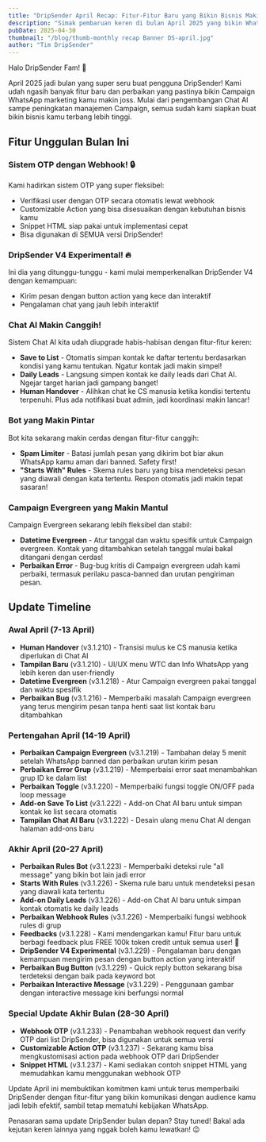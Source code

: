 ```yaml
---
title: "DripSender April Recap: Fitur-Fitur Baru yang Bikin Bisnis Makin Kece!"
description: "Simak pembaruan keren di bulan April 2025 yang bikin WhatsApp marketing kamu tambah efektif!"
pubDate: 2025-04-30
thumbnail: "/blog/thumb-monthly recap Banner DS-april.jpg"
author: "Tim DripSender"
---
```



<p></p>

Halo DripSender Fam! 🚀

April 2025 jadi bulan yang super seru buat pengguna DripSender! Kami udah ngasih banyak fitur baru dan perbaikan yang pastinya bikin Campaign WhatsApp marketing kamu makin joss. Mulai dari pengembangan Chat AI sampe peningkatan manajemen Campaign, semua sudah kami siapkan buat bikin bisnis kamu terbang lebih tinggi.

## Fitur Unggulan Bulan Ini

### Sistem OTP dengan Webhook! 🔒
Kami hadirkan sistem OTP yang super fleksibel:
- Verifikasi user dengan OTP secara otomatis lewat webhook
- Customizable Action yang bisa disesuaikan dengan kebutuhan bisnis kamu
- Snippet HTML siap pakai untuk implementasi cepat
- Bisa digunakan di SEMUA versi DripSender!

### DripSender V4 Experimental! 🔥
Ini dia yang ditunggu-tunggu - kami mulai memperkenalkan DripSender V4 dengan kemampuan:
- Kirim pesan dengan button action yang kece dan interaktif
- Pengalaman chat yang jauh lebih interaktif

### Chat AI Makin Canggih!
Sistem Chat AI kita udah diupgrade habis-habisan dengan fitur-fitur keren:

- **Save to List** - Otomatis simpan kontak ke daftar tertentu berdasarkan kondisi yang kamu tentukan. Ngatur kontak jadi makin simpel!
- **Daily Leads** - Langsung simpen kontak ke daily leads dari Chat AI. Ngejar target harian jadi gampang banget!
- **Human Handover** - Alihkan chat ke CS manusia ketika kondisi tertentu terpenuhi. Plus ada notifikasi buat admin, jadi koordinasi makin lancar!

### Bot yang Makin Pintar
Bot kita sekarang makin cerdas dengan fitur-fitur canggih:

- **Spam Limiter** - Batasi jumlah pesan yang dikirim bot biar akun WhatsApp kamu aman dari banned. Safety first!
- **"Starts With" Rules** - Skema rules baru yang bisa mendeteksi pesan yang diawali dengan kata tertentu. Respon otomatis jadi makin tepat sasaran!

### Campaign Evergreen yang Makin Mantul
Campaign Evergreen sekarang lebih fleksibel dan stabil:

- **Datetime Evergreen** - Atur tanggal dan waktu spesifik untuk Campaign evergreen. Kontak yang ditambahkan setelah tanggal mulai bakal ditangani dengan cerdas!
- **Perbaikan Error** - Bug-bug kritis di Campaign evergreen udah kami perbaiki, termasuk perilaku pasca-banned dan urutan pengiriman pesan.

## Update Timeline

### Awal April (7-13 April)
- **Human Handover** (v3.1.210) - Transisi mulus ke CS manusia ketika diperlukan di Chat AI
- **Tampilan Baru** (v3.1.210) - UI/UX menu WTC dan Info WhatsApp yang lebih keren dan user-friendly
- **Datetime Evergreen** (v3.1.218) - Atur Campaign evergreen pakai tanggal dan waktu spesifik
- **Perbaikan Bug** (v3.1.216) - Memperbaiki masalah Campaign evergreen yang terus mengirim pesan tanpa henti saat list kontak baru ditambahkan

### Pertengahan April (14-19 April)
- **Perbaikan Campaign Evergreen** (v3.1.219) - Tambahan delay 5 menit setelah WhatsApp banned dan perbaikan urutan kirim pesan
- **Perbaikan Error Grup** (v3.1.219) - Memperbaisi error saat menambahkan grup ID ke dalam list
- **Perbaikan Toggle** (v3.1.220) - Memperbaiki fungsi toggle ON/OFF pada loop message
- **Add-on Save To List** (v3.1.222) - Add-on Chat AI baru untuk simpan kontak ke list secara otomatis
- **Tampilan Chat AI Baru** (v3.1.222) - Desain ulang menu Chat AI dengan halaman add-ons baru

### Akhir April (20-27 April)
- **Perbaikan Rules Bot** (v3.1.223) - Memperbaiki deteksi rule "all message" yang bikin bot lain jadi error
- **Starts With Rules** (v3.1.226) - Skema rule baru untuk mendeteksi pesan yang diawali kata tertentu
- **Add-on Daily Leads** (v3.1.226) - Add-on Chat AI baru untuk simpan kontak otomatis ke daily leads
- **Perbaikan Webhook Rules** (v3.1.226) - Memperbaiki fungsi webhook rules di grup
- **Feedbacks** (v3.1.228) - Kami mendengarkan kamu! Fitur baru untuk berbagi feedback plus FREE 100k token credit untuk semua user! 🎁
- **DripSender V4 Experimental** (v3.1.229) - Pengalaman baru dengan kemampuan mengirim pesan dengan button action yang interaktif
- **Perbaikan Bug Button** (v3.1.229) - Quick reply button sekarang bisa terdeteksi dengan baik pada keyword bot
- **Perbaikan Interactive Message** (v3.1.229) - Penggunaan gambar dengan interactive message kini berfungsi normal

### Special Update Akhir Bulan (28-30 April)
- **Webhook OTP** (v3.1.233) - Penambahan webhook request dan verify OTP dari list DripSender, bisa digunakan untuk semua versi
- **Customizable Action OTP** (v3.1.237) - Sekarang kamu bisa mengkustomisasi action pada webhook OTP dari DripSender
- **Snippet HTML** (v3.1.237) - Kami sediakan contoh snippet HTML yang memudahkan kamu menggunakan webhook OTP

Update April ini membuktikan komitmen kami untuk terus memperbaiki DripSender dengan fitur-fitur yang bikin komunikasi dengan audience kamu jadi lebih efektif, sambil tetap mematuhi kebijakan WhatsApp.

Penasaran sama update DripSender bulan depan? Stay tuned! Bakal ada kejutan keren lainnya yang nggak boleh kamu lewatkan! 😉

<p></p> 